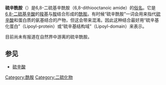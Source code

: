 {{chemref|date=2014年6月}}
{{Chembox
| verifiedrevid = 400143548
| ImageFile = Lipoamide-2D-skeletal.png
| ImageName = Skeletal formula
| ImageFile1 = Lipoamide-3D-vdW.png
| ImageName1 = Space-filling model
| IUPACName = 5-​(1,​2-​dithiolan-​3-​yl)​pentanamide
| OtherNames = 
| Section1 = {{Chembox Identifiers
| CASNo = 940-69-2
| CASNo_Ref = {{cascite|correct|??}}
|    ChemSpiderID_Ref  = {{chemspidercite|correct|chemspider}}|  ChemSpiderID  =  5360246
|  ChEBI  =  17460
|  InChI  =  1/C8H15NOS2/c9-8(10)4-2-1-3-7-5-6-11-12-7/h7H,1-6H2,(H2,9,10)/t7-/m1/s1
|  InChIKey  =  FCCDDURTIIUXBY-SSDOTTSWBG
|  StdInChI_Ref  = {{stdinchicite|correct|chemspider}}|  StdInChI  =  1S/C8H15NOS2/c9-8(10)4-2-1-3-7-5-6-11-12-7/h7H,1-6H2,(H2,9,10)/t7-/m1/s1
|  StdInChIKey_Ref  = {{stdinchicite|correct|chemspider}}|  StdInChIKey  =  FCCDDURTIIUXBY-SSDOTTSWSA-N
|    PubChem  =  6992093
|    SMILES  =  O=C(N)CCCC[C@H]1SSCC1
|    MeSHName  =  lipoamide
|  ChEBI_Ref  = {{ebicite|changed|EBI}}
}}
| Section2 = {{Chembox Properties
|C=8|H=15|N=1|O=1|S=2
|   MolarMass = 205.343 g/mol
|   Appearance = 
|   Density = 
|   MeltingPt = 
|   BoilingPt = 
  }}
| Section3 = {{Chembox Hazards
|   Solubility = Soluble in ethanol. Insoluble in water.
|   MainHazards = 
|   FlashPt = 
|   Autoignition = 
  }}
}}
'''硫辛酰胺'''（{{lang-en|Lipoamide}}）是6,8-二硫基辛酰胺（6,8-dithiooctanoic amide）的[[俗名|俗名]]。它是[[硫辛酸|6,8-二硫基辛酸]]的[[羧基|羧基]]与[[胺|胺]]结合形成的[[酰胺|酰胺]]。有时候“硫辛酰胺”一词会用来指代[[硫辛酸|硫辛酸]]和蛋白质的氨基结合的产物，但这会带来混淆。因此这种结合最好用“硫辛基化蛋白”（Lipoyl-protein）或“硫辛基结构域”（Lipoyl-domain）来表示。

目前尚未有报道在自然界中游离的硫辛酰胺。

==参见==
* [[硫辛酸|硫辛酸]]

[[Category:酰胺|Category:酰胺]]
[[Category:二硫化物|Category:二硫化物]]

{{Organic-compound-stub}}
